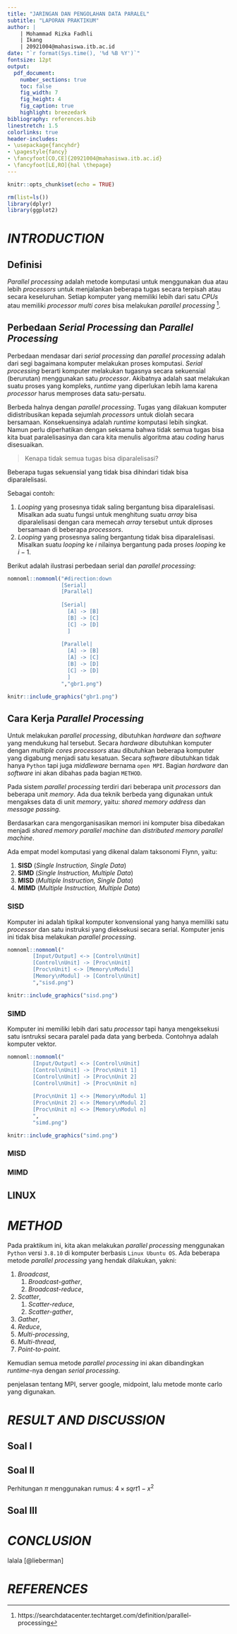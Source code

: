 ```yaml
---
title: "JARINGAN DAN PENGOLAHAN DATA PARALEL"
subtitle: "LAPORAN PRAKTIKUM"
author: | 
    | Mohammad Rizka Fadhli 
    | Ikang
    | 20921004@mahasiswa.itb.ac.id
date: "`r format(Sys.time(), '%d %B %Y')`"
fontsize: 12pt
output: 
  pdf_document:
    number_sections: true
    toc: false
    fig_width: 7
    fig_height: 4
    fig_caption: true
    highlight: breezedark
bibliography: references.bib
linestretch: 1.5
colorlinks: true
header-includes:
- \usepackage{fancyhdr}
- \pagestyle{fancy}
- \fancyfoot[CO,CE]{20921004@mahasiswa.itb.ac.id}
- \fancyfoot[LE,RO]{hal \thepage}
---
```


```r
knitr::opts_chunk$set(echo = TRUE)

rm(list=ls())
library(dplyr)
library(ggplot2)
```

\newpage
\tableofcontents
\newpage
\listoffigures
\newpage
\listoftables

\newpage

\newpage

# _INTRODUCTION_

## Definisi

_Parallel processing_ adalah metode komputasi untuk menggunakan dua atau lebih _processors_ untuk menjalankan beberapa tugas secara terpisah atau secara keseluruhan. Setiap komputer yang memiliki lebih dari satu _CPUs_ atau memiliki _processor multi cores_ bisa melakukan _parallel processing_ ^[https://searchdatacenter.techtarget.com/definition/parallel-processing].

## Perbedaan _Serial Processing_ dan _Parallel Processing_

Perbedaan mendasar dari _serial processing_ dan _parallel processing_ adalah dari segi bagaimana komputer melakukan proses komputasi. _Serial processing_ berarti komputer melakukan tugasnya secara sekuensial (berurutan) menggunakan satu _processor_. Akibatnya adalah saat melakukan suatu proses yang kompleks, _runtime_ yang diperlukan lebih lama karena _processor_ harus memproses data satu-persatu.

Berbeda halnya dengan _parallel processing_. Tugas yang dilakuan komputer didistribusikan kepada sejumlah _processors_ untuk diolah secara bersamaan. Konsekuensinya adalah _runtime_ komputasi lebih singkat. Namun perlu diperhatikan dengan seksama bahwa tidak semua tugas bisa kita buat paralelisasinya dan cara kita menulis algoritma atau _coding_ harus disesuaikan.

> Kenapa tidak semua tugas bisa diparalelisasi?

Beberapa tugas sekuensial yang tidak bisa dihindari tidak bisa diparalelisasi. 

Sebagai contoh:

1. _Looping_ yang prosesnya tidak saling bergantung bisa diparalelisasi. Misalkan ada suatu fungsi untuk menghitung suatu _array_ bisa diparalelisasi dengan cara memecah _array_ tersebut untuk diproses bersamaan di beberapa _processors_.
1. _Looping_ yang prosesnya saling bergantung tidak bisa diparalelisasi. Misalkan suatu _looping_ ke $i$ nilainya bergantung pada proses _looping_ ke $i-1$.

Berikut adalah ilustrasi perbedaan serial dan _parallel processing_:

```r
nomnoml::nomnoml("#direction:down
                 [Serial]
                 [Parallel]
                 
                 [Serial|
                   [A] -> [B]
                   [B] -> [C]
                   [C] -> [D]
                   ]
                   
                 [Parallel|
                   [A] -> [B]
                   [A] -> [C]
                   [B] -> [D]
                   [C] -> [D]
                   ]
                 ","gbr1.png")
```

\newpage

```r
knitr::include_graphics("gbr1.png")
```

## Cara Kerja _Parallel Processing_

Untuk melakukan _parallel processing_, dibutuhkan _hardware_ dan _software_ yang mendukung hal tersebut. Secara _hardware_ dibutuhkan komputer dengan _multiple cores processors_ atau dibutuhkan beberapa komputer yang digabung menjadi satu kesatuan. Secara _software_ dibutuhkan tidak hanya `Python` tapi juga _middleware_ bernama `open MPI`. Bagian _hardware_ dan _software_ ini akan dibahas pada bagian `METHOD`.

Pada sistem _parallel processing_ terdiri dari beberapa unit _processors_ dan beberapa unit _memory_. Ada dua teknik berbeda yang digunakan untuk mengakses data di unit _memory_, yaitu: _shared memory address_ dan _message passing_.

Berdasarkan cara mengorganisasikan memori ini komputer bisa dibedakan menjadi _shared memory parallel machine_ dan _distributed memory parallel machine_.

Ada empat model komputasi yang dikenal dalam taksonomi Flynn, yaitu:

1. __SISD__ (_Single Instruction, Single Data_)
1. __SIMD__ (_Single Instruction, Multiple Data_)
1. __MISD__ (_Multiple Instruction, Single Data_)
1. __MIMD__ (_Multiple Instruction, Multiple Data_)

### __SISD__

Komputer ini adalah tipikal komputer konvensional yang hanya memiliki satu _processor_ dan satu instruksi yang dieksekusi secara serial. Komputer jenis ini tidak bisa melakukan _parallel processing_.

```r
nomnoml::nomnoml("
		[Input/Output] <-> [Control\nUnit]
		[Control\nUnit] -> [Proc\nUnit]
		[Proc\nUnit] <-> [Memory\nModul]
		[Memory\nModul] -> [Control\nUnit]
		","sisd.png")

```

```r
knitr::include_graphics("sisd.png")
```

### __SIMD__

Komputer ini memiliki lebih dari satu _processor_ tapi hanya mengeksekusi satu isntruksi secara paralel pada data yang berbeda. Contohnya adalah komputer vektor.

```r
nomnoml::nomnoml("
		[Input/Output] <-> [Control\nUnit]
		[Control\nUnit] -> [Proc\nUnit 1]
		[Control\nUnit] -> [Proc\nUnit 2]
		[Control\nUnit] -> [Proc\nUnit n]
		
		[Proc\nUnit 1] <-> [Memory\nModul 1]
		[Proc\nUnit 2] <-> [Memory\nModul 2]
		[Proc\nUnit n] <-> [Memory\nModul n]
		",
		"simd.png")
```

```r
knitr::include_graphics("simd.png")
```

### __MISD__



### __MIMD__



## LINUX



# _METHOD_

Pada praktikum ini, kita akan melakukan _parallel processing_ menggunakan `Python` versi `3.8.10` di komputer berbasis `Linux Ubuntu OS`. Ada beberapa metode _parallel processing_ yang hendak dilakukan, yakni:

1. _Broadcast_,
   1. _Broadcast-gather_,
   1. _Broadcast-reduce_,
1. _Scatter_,
   1. _Scatter-reduce_,
   1. _Scatter-gather_,
1. _Gather_,
1. _Reduce_,
1. _Multi-processing_,
1. _Multi-thread_,
1. _Point-to-point_.

Kemudian semua metode _parallel processing_ ini akan dibandingkan _runtime_-nya dengan _serial processing_.

penjelasan tentang MPI, server google, midpoint, lalu metode monte carlo yang digunakan.

# _RESULT AND DISCUSSION_

## Soal I

## Soal II

Perhitungan $\pi$ menggunakan rumus: $4 \times sqrt{1 - x^2}$

## Soal III

# _CONCLUSION_



lalala [@lieberman]

# _REFERENCES_
